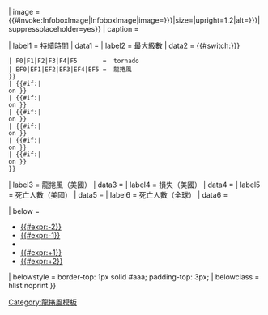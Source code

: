 <includeonly>{{Infobox
| bodyclass  = vevent

| title      = {{#if:{{{name|}}}|{{{name}}}|{{PAGENAME}}}}

| image      = {{#invoke:InfoboxImage|InfoboxImage|image={{{image|{{{image location|}}}}}}|size={{{image_size|}}}|upright=1.2|alt={{{alt|{{{image alt|}}}}}}|suppressplaceholder=yes}}
| caption    = {{{caption|}}}

| label1     = 持續時間
| data1      = {{{timespan|}}}
| label2     = 最大級數
| data2      = {{#switch:{{{max_F|{{{max_EF|}}}}}}
 | F0|F1|F2|F3|F4|F5       = [[藤田級數|{{{max_F|}}}]] tornado
 | EF0|EF1|EF2|EF3|EF4|EF5 = [[改良藤田級數|{{{max_EF|}}}]] 龍捲風
 }}<!--
 -->{{Unbulleted list|item_style = text-indent: -1em; padding-left: 1em;
 | {{{max_location|}}}<br>在{{{max_date|}}}
 | {{{max_location2|}}}{{#if:{{{max_date2|}}}|<br>on {{{max_date2|}}}}}
 | {{{max_location3|}}}{{#if:{{{max_date3|}}}|<br>on {{{max_date3|}}}}}
 | {{{max_location4|}}}{{#if:{{{max_date4|}}}|<br>on {{{max_date4|}}}}}
 | {{{max_location5|}}}{{#if:{{{max_date5|}}}|<br>on {{{max_date5|}}}}}
 | {{{max_location6|}}}{{#if:{{{max_date6|}}}|<br>on {{{max_date6|}}}}}
 | {{{max_location7|}}}{{#if:{{{max_date7|}}}|<br>on {{{max_date7|}}}}}
 | {{{max_location8|}}}{{#if:{{{max_date8|}}}|<br>on {{{max_date8|}}}}}
 }}
| label3     = 龍捲風（美國）
| data3      = {{{tornadoes_usa|}}}
| label4     = 損失（美國）
| data4      = {{{total_damages_usa|}}}
| label5     = 死亡人數（美國）
| data5      = {{{total_fatalities_usa|}}}
| label6     = 死亡人數（全球）
| data6      = {{{total_fatalities_world|}}}

| below      = 
* [[{{#expr:{{{year}}}-2}}龍捲風災|{{#expr:{{{year}}}-2}}]]
* [[{{#expr:{{{year}}}-1}}龍捲風災|{{#expr:{{{year}}}-1}}]]
* '''{{{year}}}'''
* [[{{#expr:{{{year}}}+1}}龍捲風災|{{#expr:{{{year}}}+1}}]]
* [[{{#expr:{{{year}}}+2}}龍捲風災|{{#expr:{{{year}}}+2}}]]
| belowstyle = border-top: 1px solid #aaa; padding-top: 3px;
| belowclass = hlist noprint
}}</includeonly><noinclude>{{documentation}}</noinclude>
<noinclude>[[Category:龍捲風模板]]</noinclude>